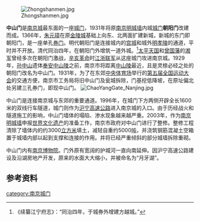 {{文物保护单位
| 级别 = 全国
| 图片 = [[File:Nanjing_ZhongshanGate1.jpg|260px]]
| 名称 = 南京城墙
| 编号 = 3－59
| 分类 = 古建筑
| 时代 = 明
| 所在 = [[江苏省|江苏省]][[南京市|南京市]]
| 登录 = 1988年
| Cat = 南京市全国重点文物保护单位
| 子项 = 中山门
}}
[[File:Zhongshanmen.jpg|thumb]]

'''中山门'''是[[南京城|南京城]]最东面的一座[[城门|城门]]，1931年将原[[南京明城墙|南京明城墙]]内城[[城门|城门]]'''朝阳门'''改建而成。1366年，[[朱元璋|朱元璋]]在原[[金陵城|金陵城]]基础上向东、北两面扩建新城，新城的东门即朝阳门，是一座单孔[[券门|券门]]。明代朝阳门是连接城内的[[明故宫|宫城]]和城外[[明孝陵|明孝陵]]的通道，平时并不开放。清代同治四年，在朝阳门外增筑一道外城。<ref>《续纂江宁府志》：“同治四年，于城券外增建方越城。”</ref>[[太平天国|太平天国]]和[[曾国藩|曾国藩]]的[[湘军|湘军]]曾经多次在朝阳门激战，[[辛亥革命|辛亥革命]]时[[江浙联军|江浙联军]]从这座城门攻进南京城。1929年，[[孙中山|孙中山]]遗体[[孙中山奉安大典|奉安]][[中山陵|中山陵]]之前，南京市将距离[[中山陵|中山陵]]最近，且是灵榇必经之处的朝阳门改名为中山门。1931年，为了在东郊[[中央体育场|中央体育场]]举行的[[第五届全国运动大会|第五届全国运动大会]]的交通方便，南京市工务局将旧中山门及瓮城拆除，门基挖低降坡，在原址偏北处另建三孔券门，即现中山门。
[[File:ChaoYangGate_Nanjing.jpg|thumb]]

中山门是连接南京城与东郊的重要通道。1996年，在城门下方两侧开辟全长1600米的双线行车隧道，城门则作为[[沪宁高速公路|沪宁高速公路]]进入南京城的入口。由于历经战火和隧道施工的影响，中山门墙体的塌陷、渗水现象越来越严重。2003年，作为[[南京明城墙|南京明城墙]]申报[[世界文化遗产|世界文化遗产]]的准备工作，南京市政府对中山门进行了整修。整修工程清除了墙体内的约3000[[立方米|立方米]]填土，减轻自重约5000[[吨|吨]]，并浇筑钢筋混凝土空箱置于城墙内部以起到支撑和连接的作用。并将已经严重倾斜的部分城墙拆除重砌。

中山门内有[[南京博物院|南京博物院]]。门外原有宽阔的护城河一直向南延伸。因沪宁高速公路建设及沿湖房地产开发，原来的水面大大缩小，并被命名为“月牙湖”。
==参考资料==
{{reflist}}
{{南京小作品}}
{{南京城门}}
{{南京中山系列地名}}
[[category:南京城门|category:南京城门]]